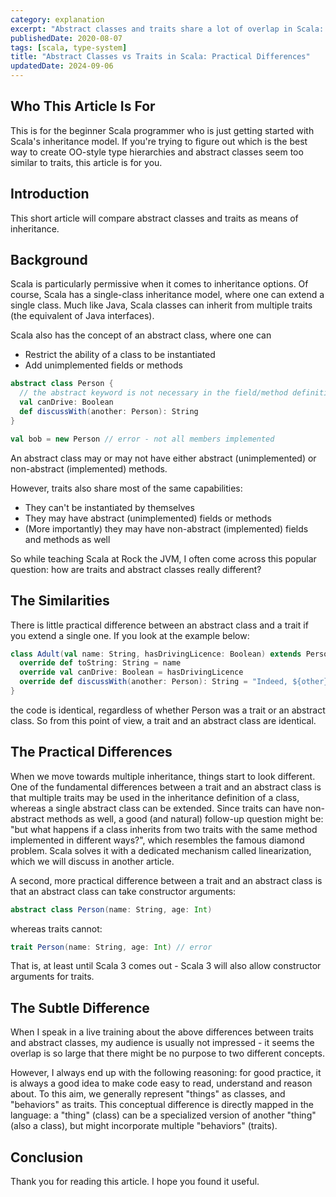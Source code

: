 ```yaml
---
category: explanation
excerpt: "Abstract classes and traits share a lot of overlap in Scala: discover how they actually differ"
publishedDate: 2020-08-07
tags: [scala, type-system]
title: "Abstract Classes vs Traits in Scala: Practical Differences"
updatedDate: 2024-09-06
---
```


## Who This Article Is For

This is for the beginner Scala programmer who is just getting started with Scala's inheritance model. If you're trying to figure out which is the best way to create OO-style type hierarchies and abstract classes seem too similar to traits, this article is for you.

## Introduction

This short article will compare abstract classes and traits as means of inheritance.

## Background

Scala is particularly permissive when it comes to inheritance options. Of course, Scala has a single-class inheritance model, where one can extend a single class. Much like Java, Scala classes can inherit from multiple traits (the equivalent of Java interfaces).

Scala also has the concept of an abstract class, where one can

- Restrict the ability of a class to be instantiated
- Add unimplemented fields or methods

```scala
abstract class Person {
  // the abstract keyword is not necessary in the field/method definition
  val canDrive: Boolean
  def discussWith(another: Person): String
}

val bob = new Person // error - not all members implemented
```

An abstract class may or may not have either abstract (unimplemented) or non-abstract (implemented) methods.

However, traits also share most of the same capabilities:

- They can't be instantiated by themselves
- They may have abstract (unimplemented) fields or methods
- (More importantly) they may have non-abstract (implemented) fields and methods as well

So while teaching Scala at Rock the JVM, I often come across this popular question: how are traits and abstract classes really different?

## The Similarities

There is little practical difference between an abstract class and a trait if you extend a single one. If you look at the example below:

```scala
class Adult(val name: String, hasDrivingLicence: Boolean) extends Person {
  override def toString: String = name
  override val canDrive: Boolean = hasDrivingLicence
  override def discussWith(another: Person): String = "Indeed, ${other}, Kant was indeed revolutionary for his time..."
}
```

the code is identical, regardless of whether Person was a trait or an abstract class. So from this point of view, a trait and an abstract class are identical.

## The Practical Differences

When we move towards multiple inheritance, things start to look different. One of the fundamental differences between a trait and an abstract class is that multiple traits may be used in the inheritance definition of a class, whereas a single abstract class can be extended. Since traits can have non-abstract methods as well, a good (and natural) follow-up question might be: "but what happens if a class inherits from two traits with the same method implemented in different ways?", which resembles the famous diamond problem. Scala solves it with a dedicated mechanism called linearization, which we will discuss in another article.

A second, more practical difference between a trait and an abstract class is that an abstract class can take constructor arguments:

```scala
abstract class Person(name: String, age: Int)
```

whereas traits cannot:

```scala
trait Person(name: String, age: Int) // error
```

That is, at least until Scala 3 comes out - Scala 3 will also allow constructor arguments for traits.

## The Subtle Difference

When I speak in a live training about the above differences between traits and abstract classes, my audience is usually not impressed - it seems the overlap is so large that there might be no purpose to two different concepts.

However, I always end up with the following reasoning: for good practice, it is always a good idea to make code easy to read, understand and reason about. To this aim, we generally represent "things" as classes, and "behaviors" as traits. This conceptual difference is directly mapped in the language: a "thing" (class) can be a specialized version of another "thing" (also a class), but might incorporate multiple "behaviors" (traits).

## Conclusion

Thank you for reading this article. I hope you found it useful.
